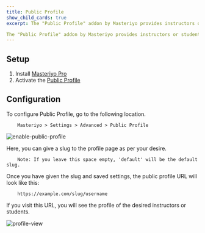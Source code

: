 ```yaml
---
title: Public Profile
show_child_cards: true
excerpt: The "Public Profile" addon by Masteriyo provides instructors or students with a public profile page visible to others.

The "Public Profile" addon by Masteriyo provides instructors or students with a public profile page visible to others.
---
```


## Setup

1. Install [Masteriyo Pro](https://docs.masteriyo.com/getting-started/installation#installing-masteriyo-lms-pro-version)
2. Activate the [Public Profile](https://woo.com/products/woocommerce-subscriptions/)

## Configuration

To configure Public Profile, go to the following location.

        Masteriyo > Settings > Advanced > Public Profile

![enable-public-profile](https://github.com/Masteriyo/masteriyo-docs/assets/75772539/59eec6b6-2fd3-4954-9712-27e3860c6942)

Here, you can give a slug to the profile page as per your desire.

        Note: If you leave this space empty, 'default' will be the default slug.

Once you have given the slug and saved settings, the public profile URL will look like this:

        https://example.com/slug/username

If you visit this URL, you will see the profile of the desired instructors or students.

![profile-view](https://github.com/Masteriyo/masteriyo-docs/assets/75772539/03937ca5-e015-4a68-89c8-6fd304a01df3)
